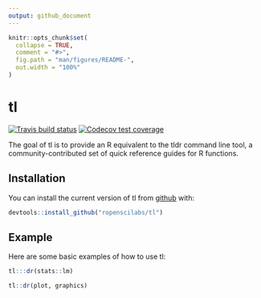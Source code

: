 ```yaml
---
output: github_document
---
```


<!-- README.md is generated from README.Rmd. Please edit that file -->

```r
knitr::opts_chunk$set(
  collapse = TRUE,
  comment = "#>",
  fig.path = "man/figures/README-",
  out.width = "100%"
)
```
# tl

[![Travis build status](https://travis-ci.org/ropenscilabs/tl.svg?branch=master)](https://travis-ci.org/ropenscilabs/tl)
[![Codecov test coverage](https://codecov.io/gh/ropenscilabs/tl/branch/master/graph/badge.svg)](https://codecov.io/gh/ropenscilabs/tl?branch=master)

The goal of tl is to provide an R equivalent to the tldr command line tool, a community-contributed set of quick reference guides for R functions.

## Installation

You can install the current version of tl from [github](https://github.com) with:

``` r
devtools::install_github("ropenscilabs/tl")
```

## Example

Here are some basic examples of how to use tl:

```r
tl:::dr(stats::lm)

tl::dr(plot, graphics)
```

